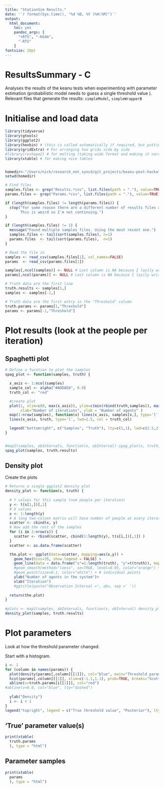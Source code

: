 ```yaml
---
title: "StationSim Results."
date: '`r format(Sys.time(), "%d %B, %Y (%H:%M)")`'
output:
  html_document: 
    toc: yes
    pandoc_args: [
      "+RTS", "-K64m", 
      "-RTS"
    ]
fontsize: 10pt
---
```


# ResultsSummary - **C**

Analyses the results of the keanu tests when experimenting with parameter estimation (probabilistic model needs to guess a single threshold value ). Relevant files that generate the results: `simpleModel`, `simpleWrapperB`

# Initialise and load data

```r
library(tidyverse)
library(gtools)
library(ggplot2)
library(hexbin) # (this is called automatically if required, but putting it here ensures it has been installed)
library(gridExtra) # For arranging two grids side by side
#library(reshape2) # for melting (taking wide format and making it narrow)
library(xtable) # for making nice tables


homedir<-"/Users/nick/research_not_syncd/git_projects/keanu-post-hackathon/results/simpleC/"
setwd(homedir)

# Find files
samples.files <- grep("Results.*csv", list.files(path = "."), value=TRUE)
params.files <- grep("Params.*csv", list.files(path = "."), value=TRUE)

if (length(samples.files) != length(params.files)) {
  stop("For some reason there are a different number of results files and random number files.
       This is weird so I'm not continuing.")
}

if (length(samples.files) != 1) {
  message("Found multiple samples files. Using the most recent one.")
  samples.files <- tail(sort(samples.files), n=1)
  params.files  <- tail(sort(params.files),  n=1)
}

# Read the file in
samples <- read_csv(samples.files[1], col_names=FALSE)
params  <- read_csv(params.files[1])

samples[,ncol(samples)] <- NULL # Last column is NA because I lazily write too many commas
params[,ncol(params)] <- NULL # Last column is NA because I lazily write too many commas

# Truth data are the first line
truth.results <- samples[1,]
samples <- samples[-1,]

# Truth data are the first entry in the "Threshold" column
truth.params <- params[1,"Threshold"]
params <- params[-1,"Threshold"]

```

# Plot results (look at the people per iteration)

## Spaghetti plot

```r
# Define a fucntion to plot the samples
spag_plot <- function(samples, truth) {

  x_axis <- 1:ncol(samples)
  sample_col <- alpha("#ADD8E6", 0.9)
  truth_col <- "red"

  #create plot
  plot(1, xlim=c(0, max(x_axis)), ylim=c(min(rbind(truth,samples)), max(rbind(truth,samples))), type='l',
       xlab="Number of iterations", ylab = "Number of agents" )
  map(1:nrow(samples), function(x) lines(x_axis, samples[x,], type='l', col=sample_col))
  lines(x_axis, truth, type='l', lwd=2.5, col = truth_col)

  legend("bottomright", c("Samples", "Truth"), lty=c(1,1), lwd=c(2.5,2.5),col=c(sample_col, truth_col))
}


#map2(samples, obIntervals, function(x, obInterval) spag_plot(x, truth, obInterval))
spag_plot(samples, truth.results)

```

## Density plot

Create the plots

```r

# Returns a single ggplot2 density plot
density_plot <- function(s, truth) {
  
  # Y values for this sample (num people per iteration)
  y <- t(s[1,])[,1]
  # X values
  x <- 1:length(y)
  # A long two-column matrix will have number of people at every iteration across all samples
  scatter <- cbind(x, y)
  # Now add the rest of the samples
  for (i in 2:nrow(s)) {
    scatter <- rbind(scatter, cbind(1:length(y), t(s[i,])[,1]) )
  }
  scatter <- as.data.frame(scatter)

  the.plot <- ggplot(data=scatter, mapping=aes(x,y)) +
    geom_hex(bins=35, show.legend = FALSE) +
    geom_line(data = data.frame("x"=1:length(truth), "y"=t(truth)), mapping=aes(x,y), colour="red") + # Truth
    #geom_smooth(method="loess", se=TRUE, level=0.95, color="orange") +
    #geom_point(size=0.1, color="white") + # individual points
    ylab("Number of agents in the system")+
    xlab("Iteration")
    #ggtitle(paste("Observation Interval =", obs, sep =' '))
  
  return(the.plot)
}
  
#plots <- map2(samples, obIntervals, function(x, obInterval) density_plot(x, truth, obInterval))
density_plot(samples, truth.results)

```

# Plot parameters

Look at how the threshold parameter changed.

Start with a histogram.

```r
i <- 1
for (column in names(params)) {
  plot(density(params[,column][[1]]), col="blue", main="Threshold parameter posterior")
  hist(params[,column][[1]], xlim=c(-1.1,1.1), prob=TRUE, breaks="Scott", add=T, border="gray")
  abline(v=truth.params[i[[1]]], col="red")
#abline(v=0.0, col="blue", lty="dashed")
  
  ylab("Density")
  i <- i + 1
}
legend("topright", legend = c("True threshold value", "Posterior"), lty=c(1,1), col=c("red","blue"))
```

## 'True' parameter value(s)

```r
print(xtable(
  truth.params
  ), type = "html")
```

## Parameter samples

```r
print(xtable(
  params
  ), type = "html")
```



